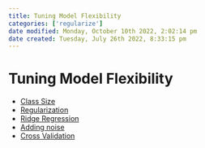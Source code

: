 ```yaml
---
title: Tuning Model Flexibility
categories: ['regularize']
date modified: Monday, October 10th 2022, 2:02:14 pm
date created: Tuesday, July 26th 2022, 8:33:15 pm
---
```


# Tuning Model Flexibility
- [Class Size](Class%20Size.qmd)
- [Regularization](Regularization.qmd)
- [Ridge Regression](Ridge%20Regression.qmd)
- [Adding noise](Adding%20noise.qmd)
- [Cross Validation](Cross%20Validation.qmd)



